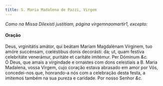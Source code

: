 ```yaml
---
title: S. Maria Madalena de Pazzi, Virgem
---
```


<em>Como na Missa Dilexísti justitiam, página virgemnaomartir1, excepto:</em>

<h4 class="text-center">Oração</h4>
<div class="container-fluid">
  <div class="row">
    <div class="col-6 dropcaps text-justify">
      Deus, vrginitátis amátor, qui beátam Maríam Magdalénam Vírginem, tuo amóre
      succénsam, cœléstibus donis decorásti: da; ut, quam festíva celebritáte
      venerámur, puritáte et caritáte imitémur. Per Dóminum <em>&c.</em>
    </div>
    <div class="col-6 dropcaps text-justify">
      Ó Deus, que amais a virgindade e ornastes com dons celestiais a B. Maria
      Madalena, vossa Virgem, cujo coração estava abrasado em amor por Vós,
      concedei-nos que, honrando-a nós com a celebração desta festa, a imitemos
      também na sua pureza e caridade. Por nosso Senhor <em>&c.</em>
    </div>
  </div>
</div>
